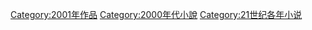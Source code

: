 [[Category:2001年作品|Category:2001年作品]]
[[Category:2000年代小說|Category:2000年代小說]]
[[Category:21世纪各年小说|Category:21世纪各年小说]]